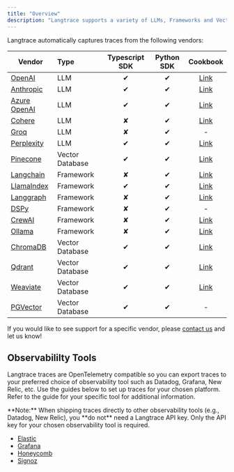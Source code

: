 ```yaml
---
title: "Overview"
description: "Langtrace supports a variety of LLMs, Frameworks and Vector databases."
---
```


Langtrace automatically captures traces from the following vendors:

| Vendor                                                          | Type            | Typescript SDK | Python SDK |                                                         Cookbook                                                          |
| --------------------------------------------------------------- | :-------------- | :------------: | :--------: | :-----------------------------------------------------------------------------------------------------------------------: |
| [OpenAI](/supported-integrations/llm-tools/openai)              | LLM             |    &#x2714;    |  &#x2714;  |    [Link](https://github.com/Scale3-Labs/langtrace-recipes/blob/main/integrations/language-model/openai/starter.ipynb)    |
| [Anthropic](/supported-integrations/llm-tools/anthropic)        | LLM             |    &#x2714;    |  &#x2714;  |  [Link](https://github.com/Scale3-Labs/langtrace-recipes/blob/main/integrations/language-model/anthropic/starter.ipynb)   |
| [Azure OpenAI](/supported-integrations/llm-tools/azure-openai)  | LLM             |    &#x2714;    |  &#x2714;  | [Link](https://github.com/Scale3-Labs/langtrace-recipes/blob/main/integrations/language-model/azure-openai/starter.ipynb) |
| [Cohere](/supported-integrations/llm-tools/cohere)              | LLM             |    &#x2718;    |  &#x2714;  |    [Link](https://github.com/Scale3-Labs/langtrace-recipes/blob/main/integrations/language-model/cohere/starter.ipynb)    |
| [Groq](/supported-integrations/llm-tools/groq)                                       | LLM             |    &#x2718;    |  &#x2714;  |                                                             -                                                             |
| [Perplexity](/supported-integrations/llm-tools/perplexity)                            | LLM             |    &#x2714;    |  &#x2714;  |      [Link](https://github.com/Scale3-Labs/langtrace-recipes/blob/main/integrations/tools/perplexity/starter.ipynb)       |
| [Pinecone](/supported-integrations/vector-stores/pinecone)      | Vector Database |    &#x2714;    |  &#x2714;  |     [Link](https://github.com/Scale3-Labs/langtrace-recipes/blob/main/integrations/vector-db/pinecone/starter.ipynb)      |
| [Langchain](/supported-integrations/llm-frameworks/langchain)   | Framework       |    &#x2718;    |  &#x2714;  |   [Link](https://github.com/Scale3-Labs/langtrace-recipes/blob/main/integrations/llm-framework/langchain/starter.ipynb)   |
| [LlamaIndex](/supported-integrations/llm-frameworks/llamaindex) | Framework       |    &#x2714;    |  &#x2714;  |  [Link](https://github.com/Scale3-Labs/langtrace-recipes/blob/main/integrations/llm-framework/llamaindex/starter.ipynb)   |
| [Langgraph](/supported-integrations/llm-frameworks/langchain)   | Framework       |    &#x2718;    |  &#x2714;  |   [Link](https://github.com/Scale3-Labs/langtrace-recipes/blob/main/integrations/llm-framework/langchain/starter.ipynb)   |
| [DSPy](/supported-integrations/llm-frameworks/dspy)             | Framework       |    &#x2718;    |  &#x2714;  |                                                             -                                                             |
| [CrewAI](/supported-integrations/llm-frameworks/crewai)         | Framework       |    &#x2718;    |  &#x2714;  |    [Link](https://github.com/Scale3-Labs/langtrace-recipes/blob/main/integrations/llm-framework/crewai/starter.ipynb)     |
| [Ollama](/supported-integrations/llm-tools/ollama)              | Framework       |    &#x2718;    |  &#x2714;  |   [Link](https://github.com/Scale3-Labs/langtrace-recipes/blob/main/integrations/tools/ollama/ollama-fashionista.ipynb)   |
| [ChromaDB](/supported-integrations/vector-stores/chromadb)      | Vector Database |    &#x2714;    |  &#x2714;  |     [Link ](https://github.com/Scale3-Labs/langtrace-recipes/blob/main/integrations/vector-db/chromadb/starter.ipynb)     |
| [Qdrant](/supported-integrations/vector-stores/qdrant)          | Vector Database |    &#x2714;    |  &#x2714;  |      [Link](https://github.com/Scale3-Labs/langtrace-recipes/blob/main/integrations/vector-db/qdrant/starter.ipynb)       |
| [Weaviate](/supported-integrations/vector-stores/weaviate)      | Vector Database |    &#x2714;    |  &#x2714;  |     [Link](https://github.com/Scale3-Labs/langtrace-recipes/blob/main/integrations/vector-db/weaviate/starter.ipynb)      |
| [PGVector](https://github.com/pgvector/pgvector/)               | Vector Database |    &#x2714;    |  &#x2714;  |                                                             -                                                             |

If you would like to see support for a specific vendor, please [contact us](https://calendar.app.google/Go5gXNPcqZjAY4i47) and let us know!

## Observabililty Tools

Langtrace traces are OpenTelemetry compatible so you can export traces to your preferred choice of observability tool such as Datadog, Grafana, New Relic, etc. Use the guides below to set up traces for your chosen platform. Refer to the guide for your specific tool for additional information.

<Note>
	**Note:** When shipping traces directly to other observability tools (e.g.,
	Datadog, New Relic), you **do not** need a Langtrace API key. Only the API key
	for your chosen observability tool is required.
</Note>

- [Elastic](supported-integrations/observability-tools/elastic.mdx)
- [Grafana](supported-integrations/observability-tools/grafana.mdx)
- [Honeycomb](supported-integrations/observability-tools/honeycomb.mdx)
- [Signoz](supported-integrations/observability-tools/signoz.mdx)
